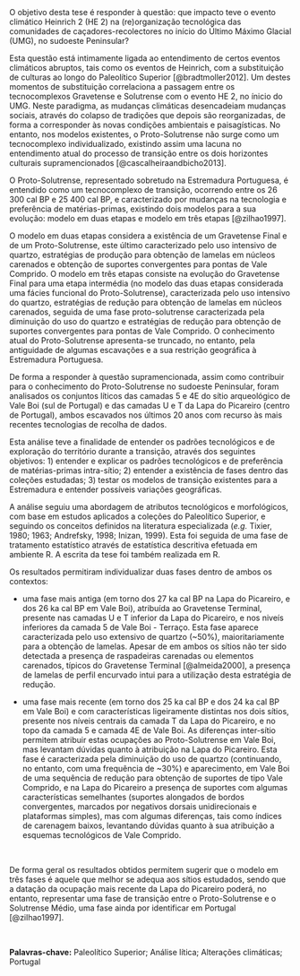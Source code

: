 O objetivo desta tese é responder à questão: que impacto teve o evento climático Heinrich 2 (HE 2) na (re)organização tecnológica das comunidades de caçadores-recolectores no início do Último Máximo Glacial (UMG), no sudoeste Peninsular?  \par

Esta questão está intimamente ligada ao entendimento de certos eventos climáticos abruptos, tais como os eventos de Heinrich, com a substituição de culturas ao longo do Paleolítico Superior [@bradtmoller2012]. Um destes momentos de substituição correlaciona a passagem entre os tecnocomplexos Gravetense e Solutrense com o evento HE 2, no ínicio do UMG. Neste paradigma, as mudanças climáticas desencadeiam mudanças sociais, através do colapso de tradições que depois são reorganizadas, de forma a corresponder às novas condições ambientais e paisagísticas. No entanto, nos modelos existentes, o Proto-Solutrense não surge como um tecnocomplexo individualizado, existindo assim uma lacuna no entendimento atual do processo de transição entre os dois horizontes culturais supramencionados [@cascalheiraandbicho2013].

O Proto-Solutrense, representado sobretudo na Estremadura Portuguesa, é entendido como um tecnocomplexo de transição, ocorrendo entre os 26 300 cal BP e 25 400 cal BP, e caracterizado por mudanças na tecnologia e preferência de matérias-primas, existindo dois modelos para a sua evolução: modelo em duas etapas e modelo em três etapas [@zilhao1997].

O modelo em duas etapas considera a existência de um Gravetense Final e de um Proto-Solutrense, este último caracterizado pelo uso intensivo de quartzo, estratégias de produção para obtenção de lamelas em núcleos carenados e obtenção de suportes convergentes para pontas de Vale Comprido. O modelo em três etapas consiste na evolução do Gravetense Final para uma etapa intermédia (no modelo das duas etapas considerada uma fácies funcional do Proto-Solutrense), caracterizada pelo uso intensivo do quartzo, estratégias de redução para obtenção de lamelas em núcleos carenados, seguida de uma fase proto-solutrense caracterizada pela diminuição do uso do quartzo e estratégias de redução para obtenção de suportes convergentes para pontas de Vale Comprido. 
O conhecimento atual do Proto-Solutrense apresenta-se truncado, no entanto, pela antiguidade de algumas escavações e a sua restrição geográfica à Estremadura Portuguesa.

De forma a responder à questão supramencionada, assim como contribuir para o conhecimento do Proto-Solutrense no sudoeste Peninsular, foram analisados os conjuntos líticos das camadas 5 e 4E do sítio arqueológico de Vale Boi (sul de Portugal) e das camadas U e T da Lapa do Picareiro (centro de Portugal), ambos escavados nos últimos 20 anos com recurso às mais recentes tecnologias de recolha de dados. 

Esta análise teve a finalidade de entender os padrões tecnológicos e de exploração do território durante a transição, através dos seguintes objetivos: 1) entender e explicar os padrões tecnológicos e de preferência de matérias-primas intra-sítio; 2) entender a existência de fases dentro das coleções estudadas; 3) testar os modelos de transição existentes para a Estremadura e entender possíveis variações geográficas.

A análise seguiu uma abordagem de atributos tecnológicos e morfológicos, com base em estudos aplicados a coleções do Paleolítico Superior, e seguindo os conceitos definidos na literatura especializada (*e.g.* Tixier, 1980; 1963; Andrefsky, 1998; Inizan, 1999). Esta foi seguida de uma fase de tratamento estatístico através de estatística descritiva efetuada em ambiente R. A escrita da tese foi também realizada em R.

Os resultados permitiram individualizar duas fases dentro de ambos os contextos: 

* uma fase mais antiga (em torno dos 27 ka cal BP na Lapa do Picareiro, e dos 26 ka cal BP em Vale Boi), atribuída ao Gravetense Terminal, presente nas camadas U e T inferior da Lapa do Picareiro, e nos niveís inferiores da camada 5 de Vale Boi - Terraço. Esta fase aparece caracterizada pelo uso extensivo de quartzo (~50%), maioritariamente para a obtenção de lamelas. Apesar de em ambos os sítios não ter sido detectada a presença de raspadeiras carenadas ou elementos carenados, típicos do Gravetense Terminal [@almeida2000], a presença de lamelas de perfil encurvado intui para a utilização desta estratégia de redução. 

* uma fase mais recente (em torno dos 25 ka cal BP e dos 24 ka cal BP em Vale Boi) e com características ligeiramente distintas nos dois sítios, presente nos níveis centrais da camada T da Lapa do Picareiro, e no topo da camada 5 e camada 4E de Vale Boi. As diferenças inter-sítio permitem atribuir estas ocupações ao Proto-Solutrense em Vale Boi, mas levantam dúvidas quanto à atribuição na Lapa do Picareiro. Esta fase é caracterizada pela diminuição do uso de quartzo (continuando, no entanto, com uma frequência de ~30%) e aparecimento, em Vale Boi de uma sequência de redução para obtenção de suportes de tipo Vale Comprido, e na Lapa do Picareiro a presença de suportes com algumas características semelhantes (suportes alongados de bordos convergentes, marcados por negativos dorsais unidirecionais e plataformas simples), mas com algumas diferenças, tais como índices de carenagem baixos, levantando dúvidas quanto à sua atribuição a esquemas tecnológicos de Vale Comprido.

\  

De forma geral os resultados obtidos permitem sugerir que o modelo em três fases é aquele que melhor se adequa aos sítios estudados, sendo que a datação da ocupação mais recente da Lapa do Picareiro poderá, no entanto, representar uma fase de transição entre o Proto-Solutrense e o Solutrense Médio, uma fase ainda por identificar em Portugal [@zilhao1997].

\  

**Palavras-chave:** Paleolítico Superior; Análise lítica; Alterações climáticas; Portugal
